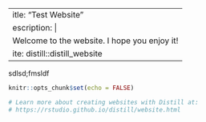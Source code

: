  ---
title: "Test Website"
description: |
  Welcome to the website. I hope you enjoy it!
site: distill::distill_website
 ---
sdlsd;fmsldf
```r
knitr::opts_chunk$set(echo = FALSE)

# Learn more about creating websites with Distill at:
# https://rstudio.github.io/distill/website.html

```

